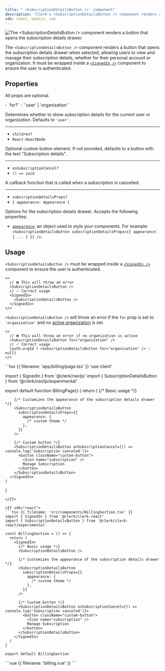 ```yaml
---
title: "`<SubscriptionDetailsButton />` component"
description: "Clerk's <SubscriptionDetailsButton /> component renders a button that opens the subscription details drawer."
sdk: react, nextjs, vue
---
```


![The \<SubscriptionDetailsButton /> component renders a button that opens the subscription details drawer.](/docs/images/ui-components/subscription.png)

The `<SubscriptionDetailsButton />` component renders a button that opens the subscription details drawer when selected, allowing users to view and manage their subscription details, whether for their personal account or organization. It must be wrapped inside a [`<SignedIn />`](/docs/components/control/signed-in) component to ensure the user is authenticated.

<Include src="_partials/billing/api-experimental" />

## Properties

All props are optional.

<Properties>
  - `for?`
  - `'user' | 'organization'`

  Determines whether to show subscription details for the current user or organization. Defaults to `'user'`.

  ---

  - `children?`
  - `React.ReactNode`

  Optional custom button element. If not provided, defaults to a button with the text "Subscription details".

  ---

  - `onSubscriptionCancel?`
  - `() => void`

  A callback function that is called when a subscription is cancelled.

  ---

  - `subscriptionDetailsProps?`
  - `{ appearance: Appearance }`

  Options for the subscription details drawer. Accepts the following properties:

  - [`appearance`](/docs/customization/overview): an object used to style your components. For example: `<SubscriptionDetailsButton subscriptionDetailsProps={{ appearance: { ... } }} />`.
</Properties>

## Usage

`<SubscriptionDetailsButton />` must be wrapped inside a [`<SignedIn />`](/docs/components/control/signed-in) component to ensure the user is authenticated.

```tsx
<>
  // ❌ This will throw an error
  <SubscriptionDetailsButton />
  // ✅ Correct usage
  <SignedIn>
    <SubscriptionDetailsButton />
  </SignedIn>
</>
```

`<SubscriptionDetailsButton />` will throw an error if the `for` prop is set to `'organization'` and no [active organization](/docs/organizations/overview#active-organization) is set.

```tsx
<>
  // ❌ This will throw an error if no organization is active
  <SubscriptionDetailsButton for="organization" />
  // ✅ Correct usage
  {auth.orgId ? <SubscriptionDetailsButton for="organization" /> : null}
</>
```

<If sdk="nextjs">
  ```tsx {{ filename: 'app/billing/page.tsx' }}
  'use client'

  import { SignedIn } from '@clerk/nextjs'
  import { SubscriptionDetailsButton } from '@clerk/nextjs/experimental'

  export default function BillingPage() {
    return (
      <SignedIn>
        {/* Basic usage */}
        <SubscriptionDetailsButton />

        {/* Customizes the appearance of the subscription details drawer */}
        <SubscriptionDetailsButton
          subscriptionDetailsProps={{
            appearance: {
              /* custom theme */
            },
          }}
        />

        {/* Custom button */}
        <SubscriptionDetailsButton onSubscriptionCancel={() => console.log('Subscription canceled')}>
          <button className="custom-button">
            <Icon name="subscription" />
            Manage Subscription
          </button>
        </SubscriptionDetailsButton>
      </SignedIn>
    )
  }
  ```
</If>

<If sdk="react">
  ```tsx {{ filename: 'src/components/BillingSection.tsx' }}
  import { SignedIn } from '@clerk/clerk-react'
  import { SubscriptionDetailsButton } from '@clerk/clerk-react/experimental'

  const BillingSection = () => {
    return (
      <SignedIn>
        {/* Basic usage */}
        <SubscriptionDetailsButton />

        {/* Customizes the appearance of the subscription details drawer */}
        <SubscriptionDetailsButton
          subscriptionDetailsProps={{
            appearance: {
              /* custom theme */
            },
          }}
        />

        {/* Custom button */}
        <SubscriptionDetailsButton onSubscriptionCancel={() => console.log('Subscription canceled')}>
          <button className="custom-button">
            <Icon name="subscription" />
            Manage Subscription
          </button>
        </SubscriptionDetailsButton>
      </SignedIn>
    )
  }

  export default BillingSection
  ```
</If>

<If sdk="vue">
  ```vue {{ filename: 'billing.vue' }}
  <script setup lang="ts">
  import { SignedIn } from '@clerk/vue'
  import { SubscriptionDetailsButton } from '@clerk/vue/experimental'
  </script>

  <template>
    <SignedIn>
      <!-- Basic usage -->
      <SubscriptionDetailsButton />

      <!-- Customizes the appearance of the subscription details drawer -->
      <SubscriptionDetailsButton
        :subscriptionDetailsProps="{
          appearance: {
            /* custom theme */
          },
        }"
      />

      <!-- Custom button -->
      <SubscriptionDetailsButton :onSubscriptionCancel="() => console.log('Subscription canceled')">
        <button class="custom-button">Manage Subscription</button>
      </SubscriptionDetailsButton>
    </SignedIn>
  </template>
  ```
</If>
